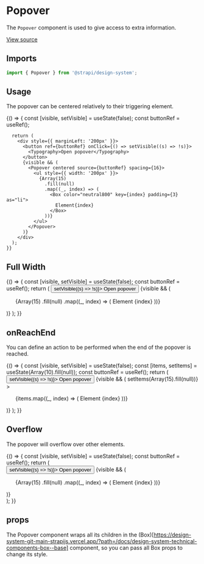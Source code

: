 <!--- Popover.stories.mdx --->


<Meta title="Design System/Components/Popover" component={Popover} />

# Popover

The `Popover` component is used to give access to extra information.

[View source](https://github.com/strapi/design-system/tree/main/packages/strapi-design-system/src/Popover)

## Imports

```js
import { Popover } from '@strapi/design-system';
```

## Usage

The popover can be centered relatively to their triggering element.

<Canvas>
  <Story name="centered">
    {() => {
      const [visible, setVisible] = useState(false);
      const buttonRef = useRef();

      return (
        <div style={{ marginLeft: '200px' }}>
          <button ref={buttonRef} onClick={() => setVisible((s) => !s)}>
            <Typography>Open popover</Typography>
          </button>
          {visible && (
            <Popover centered source={buttonRef} spacing={16}>
              <ul style={{ width: '200px' }}>
                {Array(15)
                  .fill(null)
                  .map((_, index) => (
                    <Box color="neutral800" key={index} padding={3} as="li">
                      Element{index}
                    </Box>
                  ))}
              </ul>
            </Popover>
          )}
        </div>
      );
    }}
  </Story>
</Canvas>

## Full Width

<Canvas>
  <Story name="full width">
    {() => {
      const [visible, setVisible] = useState(false);
      const buttonRef = useRef();
      return (
        <Box padding={10}>
          <button ref={buttonRef} onClick={() => setVisible((s) => !s)}>
            <Typography>Open popover</Typography>
          </button>
          {visible && (
            <Popover source={buttonRef} fullWidth spacing={16}>
              <ul style={{ width: '200px' }}>
                {Array(15)
                  .fill(null)
                  .map((_, index) => (
                    <Box color="neutral800" key={index} padding={3} as="li">
                      Element {index}
                    </Box>
                  ))}
              </ul>
            </Popover>
          )}
        </Box>
      );
    }}
  </Story>
</Canvas>

## onReachEnd

You can define an action to be performed when the end of the popover is reached.

<Canvas>
  <Story name="onReachEnd">
    {() => {
      const [visible, setVisible] = useState(false);
      const [items, setItems] = useState(Array(10).fill(null));
      const buttonRef = useRef();
      return (
        <Box padding={10}>
          <button id="popover1" ref={buttonRef} onClick={() => setVisible((s) => !s)}>
            <Typography>Open popover</Typography>
          </button>
          {visible && (
            <Popover
              source={buttonRef}
              spacing={16}
              id="on-reach-end"
              intersectionId="test-123"
              onReachEnd={() => setItems(Array(15).fill(null))}
            >
              <ul style={{ width: '200px' }} id="list" tabIndex={-1}>
                {items.map((_, index) => (
                  <Box color="neutral800" key={index} padding={3} as="li" id={`item-${index}`}>
                    Element {index}
                  </Box>
                ))}
              </ul>
            </Popover>
          )}
        </Box>
      );
    }}
  </Story>
</Canvas>

## Overflow

The popover will overflow over other elements.

<Canvas>
  <Story name="overflow-right">
    {() => {
      const [visible, setVisible] = useState(false);
      const buttonRef = useRef();
      return (
        <div style={{ height: '20vh' }}>
          <div style={{ position: 'absolute', bottom: 40, right: 20 }}>
            <div>
              <button ref={buttonRef} onClick={() => setVisible((s) => !s)}>
                <Typography>Open popover</Typography>
              </button>
              {visible && (
                <Popover centered source={buttonRef} spacing={16}>
                  <ul style={{ width: '200px' }}>
                    {Array(15)
                      .fill(null)
                      .map((_, index) => (
                        <Box color="neutral800" key={index} padding={3} as="li">
                          Element {index}
                        </Box>
                      ))}
                  </ul>
                </Popover>
              )}
            </div>
          </div>
        </div>
      );
    }}
  </Story>
</Canvas>

## props

The Popover component wraps all its children in the
(Box)[https://design-system-git-main-strapijs.vercel.app/?path=/docs/design-system-technical-components-box--base]
component, so you can pass all Box props to change its style.

<ArgsTable of={Popover} />
